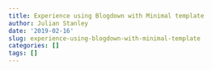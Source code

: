 ```yaml
---
title: Experience using Blogdown with Minimal template
author: Julian Stanley
date: '2019-02-16'
slug: experience-using-blogdown-with-minimal-template
categories: []
tags: []
---
```


